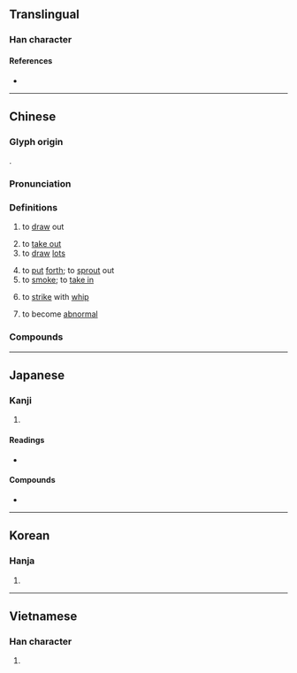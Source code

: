 {{character info/new}}
==Translingual==

===Han character===
{{Han char|rn=64|rad=手|as=05|sn=8|four=55060|canj=QLW|ids=⿰扌由}}

====References====
* {{Han ref|kx=0424.080|dkj=11930|dj=0772.040|hdz=31852.020|uh=62BD|ud=25277|bh=A9E2|bd=43490}}

----

==Chinese==
{{zh-forms}}

===Glyph origin===
{{Han etym}}
{{Han compound|手|由|alt1=扌|ls=psc|c1=s|c2=p}}.

===Pronunciation===
{{zh-pron
|m=chōu
|c=cau1
|h=pfs=chhû
|md=
|mn=thiu
|w=
|ma=y
|mc=y
|oc=y
|cat=v
}}

===Definitions===
{{zh-hanzi}}

# to [[draw]] out
#: {{zh-x|抽水|to '''pump''' water}}
# to [[take out]] {{gloss|object, person, time, etc.}}
# to [[draw]] [[lots]]
#: {{zh-x|抽獎|to '''draw''' for a prize}}
#: {{zh-x|抽籤|to '''draw''' lots}}
# to [[put]] [[forth]]; to [[sprout]] out
# to [[smoke]]; to [[take in]]
#: {{zh-x|抽煙|to '''smoke'''}}
# to [[strike]] with [[whip]]
# {{lb|zh|slang}} to become [[abnormal]]
#: {{zh-x|我 顯示器 抽 了。|My monitor '''goes crazy'''.}}

===Compounds===
{{zh-der|抽象|剔抽禿刷|剔抽禿揣|剝皮抽筋|十抽一|工作抽查|工作抽樣|底線抽球|打抽豐|抽丁|抽丁拔楔|抽付|抽公籤|抽冷子|抽分|抽剝|抽功夫|抽動|抽印|抽取|抽咽|抽噎|抽地|抽子|抽屜|抽後腿|抽心|抽打|抽抽噎噎|抽換|抽搐|抽搭|抽斗|抽暇|抽替|抽查|抽條|抽梯子|抽樣|抽樣調查|抽檢|抽氣機|抽水機|抽水馬桶|抽油煙機|抽泣|抽獎|抽球|抽瘋|抽稅|抽穗|抽空|抽筋|抽筋剝皮|抽筋拔骨|抽簡祿馬|抽簪|抽籤|抽紗|抽絲|抽絲剝繭|抽緒|抽縐|抽考|抽胎換骨|抽腳|抽芽|抽菸|抽蓄發電|抽薪止沸|抽血|抽調|抽豐|抽象主義|抽象名詞|抽象派|抽象畫|抽身|抽釐|抽閒|抽青配白|抽鞭子|抽頭|抽風機|抽驗|抽黃對白|抽點|抽鼻兒|拉抽屜|擢髮抽腸|瀝膽抽腸|皮裡抽肉|線抽傀儡|辦抽|過橋抽板|過河抽板|釜底抽薪|開場抽頭|隨機抽樣}}
{{zh-cat|Beginning}}

----

==Japanese==

===Kanji===
{{ja-kanji|grade=c|rs=手05}}

# {{defn|lang=ja|sort=手05}}

====Readings====
* {{ja-readings|goon=[[ちゅう]] (chū)|kanon=[[ちゅう]] (chū)|kun=[[ぬく]] (nuku), [[ひく]] (hiku)}}

====Compounds====
* {{ja-r|抽象|ちゅうしょう}}

----

==Korean==

===Hanja===
{{ko-hanja|hangeul=추|eumhun=|rv=chu|mr=ch'u|y=chwu}}

# {{defn|lang=ko|sort=手05}}

----

==Vietnamese==

===Han character===
{{vi-hantu|[[trừu]], [[ắp]], [[ép]], [[ẹp]], [[trìu]]|rs=手05}}

# {{defn|lang=vi}}